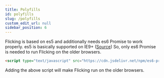```yaml
---
title: Polyfills
id: polyfills
slug: /polyfills
custom_edit_url: null
sidebar_position: 6
---
```


Flicking is based on es5 and additionally needs es6 Promise to work properly.
es5 is basically supported on IE9+ ([Source](http://kangax.github.io/compat-table/es5/))
So, only es6 Promise is needed to run Flicking on the older browsers.

```html
<script type="text/javascript" src="https://cdn.jsdelivr.net/npm/es6-promise/dist/es6-promise.auto.js"></script>
```

Adding the above script will make Flicking run on the older browsers.
